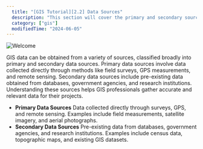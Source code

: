 ```yaml
---
  title: "[GIS Tutorial][2.2] Data Sources"
  description: "This section will cover the primary and secondary sources of GIS data, including how to obtain and use data from various sources such as satellite imagery, surveys, and existing databases."
  category: ["gis"]
  modifiedTime: "2024-06-05"
---
```


![Welcome](/images/gis-banner-web.jpg 'a title')

GIS data can be obtained from a variety of sources, classified broadly into primary and secondary data sources. Primary data sources involve data collected directly through methods like field surveys, GPS measurements, and remote sensing. Secondary data sources include pre-existing data obtained from databases, government agencies, and research institutions. Understanding these sources helps GIS professionals gather accurate and relevant data for their projects.

- **Primary Data Sources**
  Data collected directly through surveys, GPS, and remote sensing.
  Examples include field measurements, satellite imagery, and aerial photographs.
- **Secondary Data Sources**
  Pre-existing data from databases, government agencies, and research institutions.
  Examples include census data, topographic maps, and existing GIS datasets.
